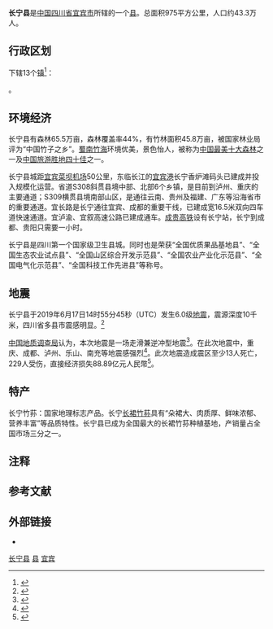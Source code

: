 {{Otheruses|长宁县 (消歧义)|subject=中国四川省宜宾市下辖的一个县|other=同名县份}}
{{Infobox China County
|Belong = [[四川省|四川省]][[宜宾市|宜宾市]]
}}
'''长宁县'''是[[中华人民共和国|中国]][[四川省|四川省]][[宜宾市|宜宾市]]所辖的一个[[县|县]]。总面积975平方公里，人口约43.3万人。

== 行政区划 ==
{{PAGENAMEBASE}}下辖13个[[行政建制镇|镇]]<ref>{{PRC admin/ref sgc|51/15/24}}</ref>：

{{PRC admin/children|51/15/24}}。

==环境经济==
长宁县有森林65.5万亩，森林覆盖率44%，有竹林面积45.8万亩，被国家林业局评为“中国竹子之乡”。[[蜀南竹海|蜀南竹海]]环境优美，景色怡人，被称为[[中国最美十大森林|中国最美十大森林]]之一及[[中国旅游胜地四十佳|中国旅游胜地四十佳]]之一。

长宁县城距[[宜宾菜坝机场|宜宾菜坝机场]]50公里，东临长江的[[宜宾港|宜宾港]]长宁香炉滩码头已建成并投入规模化运营。省道S308斜贯县境中部、北部6个乡镇，是目前到泸州、重庆的主要通道；S309横贯县境南部山区，是通往云南、贵州及福建、广东等沿海省市的重要通道。宜长路是长宁通往宜宾、成都的重要干线，已建成宽16.5米双向四车道快速通道。宜泸渝、宜叙高速公路已建成通车。[[成贵高铁|成贵高铁]]设有长宁站，长宁到成都、贵阳只需要一小时。

长宁县是四川第一个国家级卫生县城。同时也是荣获“全国优质果品基地县”、“全国生态农业试点县”、“全国山区综合开发示范县”、“全国农业产业化示范县”、“全国电气化示范县”、“全国科技工作先进县”等称号。

== 地震 ==
{{seealso|2019年宜宾地震}}
长宁县于2019年6月17日14时55分45秒（UTC）发生6.0级[[地震|地震]]，震源深度10千米{{notetag|此为USGS数据，中国地震台网称其为6.0级地震，震源深度16千米}}，四川省多县市震感明显。<ref name="usgs">{{cite web|title=M5.8 - 19km S of Changning, China|author=USGS|url=https://earthquake.usgs.gov/earthquakes/eventpage/us600041ry|date=2019-06-17|accessdate=2019-06-17|6=|archive-date=2021-02-11|archive-url=https://web.archive.org/web/20210211061908/http://earthquake.usgs.gov/earthquakes/eventpage/us600041ry|dead-url=no}}</ref>

[[中国地质调查局|中国地质调查局]]认为，本次地震是一场走滑兼逆冲型地震<ref>{{Cite web|title=长宁地震后 地质所“活动构造与断裂作用团队”在行动_中国地质调查局|url=http://www.cgs.gov.cn/gzdt/zsdw/201906/t20190621_484874.html|accessdate=2020-04-11|work=www.cgs.gov.cn|archive-date=2019-09-18|archive-url=https://web.archive.org/web/20190918161524/http://www.cgs.gov.cn/gzdt/zsdw/201906/t20190621_484874.html|dead-url=no}}</ref>。在此次地震中，重庆、成都、泸州、乐山、南充等地震感强烈<ref>{{Cite web|title=四川宜宾珙县地震最新消息：5.6级地震受灾情况一览-手机闽南网|url=http://m.mnw.cn/news/china/2175888.html|accessdate=2020-04-11|work=m.mnw.cn|archive-date=2020-06-20|archive-url=https://web.archive.org/web/20200620154150/http://m.mnw.cn/news/china/2175888.html|dead-url=no}}</ref>。此次地震造成震区至少13人死亡，229人受伤，直接经济损失88.89亿元人民幣<ref>{{Cite web|title=四川长宁地震已致24万余人受灾 搜救工作基本完成|url=http://www.emerinfo.cn/2019-06/20/c_1210164243.htm|accessdate=|author=|date=|format=|publisher=|language=|archive-date=2019-09-18|archive-url=https://web.archive.org/web/20190918161647/http://www.emerinfo.cn/2019-06/20/c_1210164243.htm|dead-url=no}}</ref>。

==特产==
长宁竹荪：国家地理标志产品。长宁[[长裙竹荪|长裙竹荪]]具有“朵裙大、肉质厚、鲜味浓郁、营养丰富”等品质特性。长宁县已成为全国最大的长裙竹荪种植基地，产销量占全国市场三分之一。

== 注释 ==
{{noteFoot}}

== 参考文献 ==
{{reflist}}

== 外部链接 ==
* {{Official website|http://www.sccn.gov.cn/|name=长宁县人民政府}}

{{长宁县行政区划}}
{{宜宾市行政区划}}
{{四川行政区划}}
{{中华人民共和国竹子之乡}}

[[Category:长宁县|]]
[[Category:宜宾区县|县]]
[[Category:四川省县份|宜宾]]